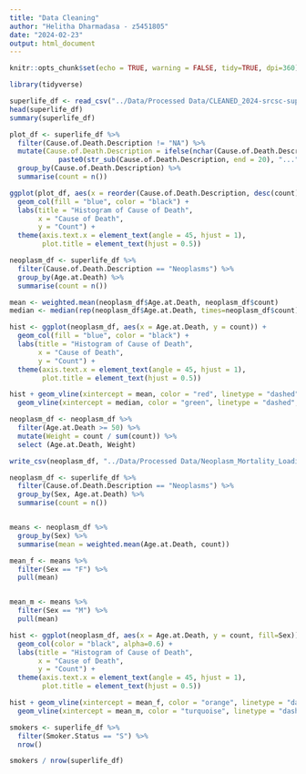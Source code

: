 ```yaml
---
title: "Data Cleaning"
author: "Helitha Dharmadasa - z5451805"
date: "2024-02-23"
output: html_document
---
```



```r
knitr::opts_chunk$set(echo = TRUE, warning = FALSE, tidy=TRUE, dpi=360)
```

```r
library(tidyverse)
```

```r
superlife_df <- read_csv("../Data/Processed Data/CLEANED_2024-srcsc-superlife-inforce-dataset.csv")
head(superlife_df)
summary(superlife_df)
```

```r
plot_df <- superlife_df %>%
  filter(Cause.of.Death.Description != "NA") %>%
  mutate(Cause.of.Death.Description = ifelse(nchar(Cause.of.Death.Description) > 20,
            paste0(str_sub(Cause.of.Death.Description, end = 20), "..."), Cause.of.Death.Description)) %>%
  group_by(Cause.of.Death.Description) %>%
  summarise(count = n())

ggplot(plot_df, aes(x = reorder(Cause.of.Death.Description, desc(count)), y = count)) +
  geom_col(fill = "blue", color = "black") +
  labs(title = "Histogram of Cause of Death",
       x = "Cause of Death",
       y = "Count") + 
  theme(axis.text.x = element_text(angle = 45, hjust = 1),
        plot.title = element_text(hjust = 0.5))
```

```r
neoplasm_df <- superlife_df %>%
  filter(Cause.of.Death.Description == "Neoplasms") %>%
  group_by(Age.at.Death) %>%
  summarise(count = n())

mean <- weighted.mean(neoplasm_df$Age.at.Death, neoplasm_df$count)
median <- median(rep(neoplasm_df$Age.at.Death, times=neoplasm_df$count))

hist <- ggplot(neoplasm_df, aes(x = Age.at.Death, y = count)) +
  geom_col(fill = "blue", color = "black") +
  labs(title = "Histogram of Cause of Death",
       x = "Cause of Death",
       y = "Count") + 
  theme(axis.text.x = element_text(angle = 45, hjust = 1),
        plot.title = element_text(hjust = 0.5))

hist + geom_vline(xintercept = mean, color = "red", linetype = "dashed", size = 1) +
  geom_vline(xintercept = median, color = "green", linetype = "dashed", size = 1) 
```
```r
neoplasm_df <- neoplasm_df %>%
  filter(Age.at.Death >= 50) %>%
  mutate(Weight = count / sum(count)) %>%
  select (Age.at.Death, Weight)

write_csv(neoplasm_df, "../Data/Processed Data/Neoplasm_Mortality_Loading.csv")
```

```r
neoplasm_df <- superlife_df %>%
  filter(Cause.of.Death.Description == "Neoplasms") %>%
  group_by(Sex, Age.at.Death) %>%
  summarise(count = n())


means <- neoplasm_df %>%
  group_by(Sex) %>%
  summarise(mean = weighted.mean(Age.at.Death, count))

mean_f <- means %>%
  filter(Sex == "F") %>%
  pull(mean)


mean_m <- means %>%
  filter(Sex == "M") %>%
  pull(mean)

hist <- ggplot(neoplasm_df, aes(x = Age.at.Death, y = count, fill=Sex)) +
  geom_col(color = "black", alpha=0.6) +
  labs(title = "Histogram of Cause of Death",
       x = "Cause of Death",
       y = "Count") + 
  theme(axis.text.x = element_text(angle = 45, hjust = 1),
        plot.title = element_text(hjust = 0.5))

hist + geom_vline(xintercept = mean_f, color = "orange", linetype = "dashed", size = 1) +
  geom_vline(xintercept = mean_m, color = "turquoise", linetype = "dashed", size = 1) 
```
```r
smokers <- superlife_df %>%
  filter(Smoker.Status == "S") %>%
  nrow()

smokers / nrow(superlife_df)

```








